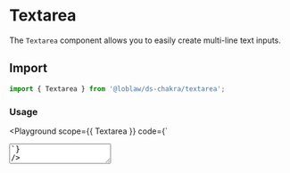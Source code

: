 

# Textarea

The `Textarea` component allows you to easily create multi-line text inputs.

## Import

```js
import { Textarea } from '@loblaw/ds-chakra/textarea';
```

### Usage

<Playground
  scope={{ Textarea }}
  code={`
<Textarea placeholder="Here is a sample placeholder" />
`}
/>

### Controlled Textarea

<Playground
  scope={{ Text, Textarea }}
  code={`
function Example() {
  let [value, setValue] = React.useState("")
  let handleInputChange = (e) => {
    let inputValue = e.target.value
    setValue(inputValue)
  }
  return (
    <>
      <Text mb="8px">Value: {value}</Text>
      <Textarea
        value={value}
        onChange={handleInputChange}
        placeholder="Here is a sample placeholder"
        size="sm"
      />
    </>
  )
}
`}
/>

### Resize behavior

You can add `resize` prop to change the `Textarea` resize behavior.

<Playground
  scope={{ RadioGroup, Stack, Radio, Textarea }}
  code={`
function ResizeExample() {
  const [resize, setResize] = React.useState("horizontal")
  return (
    <>
      <RadioGroup defaultValue={resize} onChange={setResize} mb={6}>
        <Stack direction="row" spacing={5}>
          <Radio value="horizontal">Horizontal</Radio>
          <Radio value="vertical">Vertical</Radio>
          <Radio value="none">None</Radio>
        </Stack>
      </RadioGroup>
      <Textarea
        placeholder="Here is a sample placeholder"
        size="sm"
        resize={resize}
      />
    </>
  )
}
`}
/>

### Disabled Textarea

<Playground
  scope={{ Textarea }}
  code={`
<Textarea isDisabled placeholder="Here is a sample placeholder" />
`}
/>

### Invalid Textarea

<Playground
  scope={{ Textarea }}
  code={`
<Textarea isInvalid placeholder="Here is a sample placeholder" />
`}
/>
